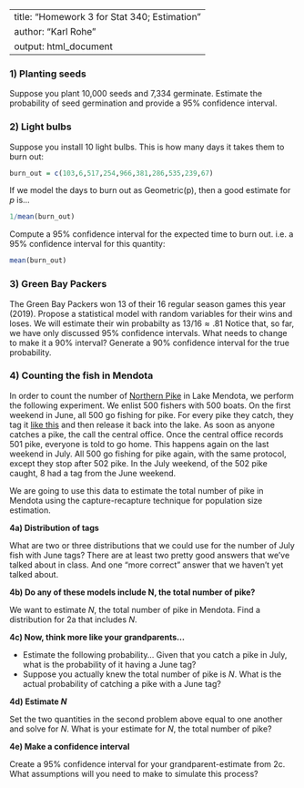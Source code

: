 
---
title: "Homework 3 for Stat 340; Estimation"
author: "Karl Rohe"
output: html_document
---
  
  
### 1)  Planting seeds

Suppose you plant 10,000 seeds and 7,334 germinate.  Estimate the probability of seed germination and provide a 95\% confidence interval. 

### 2) Light bulbs
Suppose you install 10 light bulbs.  This is how many days it takes them to burn out:

```r
burn_out = c(103,6,517,254,966,381,286,535,239,67)
```

If we model the days to burn out as Geometric(p), then a good estimate for $p$ is...

```r
1/mean(burn_out)
```
  
Compute a 95% confidence interval for the expected time to burn out. i.e. a 95% confidence interval for this quantity:

```r
mean(burn_out)
```
  
  

###  3) Green Bay Packers
  
The Green Bay Packers won 13 of their 16 regular season games this year (2019). Propose a statistical model with random variables for their wins and loses.  We will estimate their win probabilty as $13/16 \approx .81$  Notice that, so far, we have only discussed 95\% confidence intervals.  What needs to change to make it a 90\% interval? Generate a 90% confidence interval for the true probability.  



### 4) Counting the fish in Mendota

In order to count the number of [Northern Pike](https://en.wikipedia.org/wiki/Northern_pike) in Lake Mendota,  we perform the following experiment.  We enlist  500 fishers with 500 boats.  On the first weekend in June, all 500 go fishing for pike.  For every pike they catch, they tag it [like this](fishTag.png) and then release it back into the lake.  As soon as anyone catches a pike, the call the central office.  Once the central office records 501 pike, everyone is told to go home.  This happens again on the last weekend in July.  All 500 go fishing for pike again, with the same protocol, except they stop after 502 pike. In the July weekend, of the 502 pike caught, 8 had a tag from the June weekend.

We are going to use this data to estimate the total number of pike in Mendota using the capture-recapture technique for population size estimation.

**4a) Distribution of tags**

What are two or three distributions that we could use for the number of July fish with June tags? There are at least two pretty good answers that we've talked about in class. And one "more correct" answer that we haven't yet talked about. 

**4b) Do any of these models include N, the total number of pike?**

We want to estimate $N$, the total number of pike in Mendota.  Find a distribution for 2a that includes $N$.

**4c)  Now, think more like your grandparents...**

- Estimate the following probability... Given that you catch a pike in July, what is the probability of it having a June tag? 
- Suppose you actually knew the total number of pike is $N$.  What is the actual probability of catching a pike with a June tag?

**4d) Estimate $N$**

Set the two quantities in the second problem above equal to one another and solve for $N$.  What is your estimate for $N$, the total number of pike?

**4e) Make a confidence interval**

Create a 95% confidence interval for your grandparent-estimate from 2c.   What assumptions will you need to make to simulate this process?

  
  


